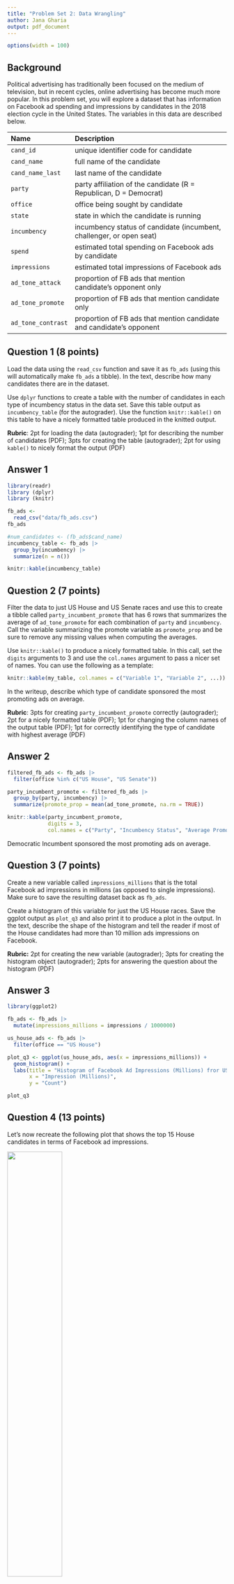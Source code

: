 ```yaml
---
title: "Problem Set 2: Data Wrangling"
author: Jana Gharia 
output: pdf_document
---
```



```r
options(width = 100)
```

## Background

Political advertising has traditionally been focused on the medium of television, but in recent cycles, online advertising has become much more popular. In this problem set, you will explore a dataset that has information on Facebook ad spending and impressions by candidates in the 2018 election cycle in the United States. The variables in this data are described below. 



| Name               | Description                                                          |
|:-------------------|:---------------------------------------------------------------------|
| `cand_id`          | unique identifier code for candidate                                 |
| `cand_name`        | full name of the candidate                                           |
| `cand_name_last`   | last name of the candidate                                           |
| `party`            | party affiliation of the candidate (R = Republican, D = Democrat)    |
| `office`           | office being sought by candidate                                     |
| `state`            | state in which the candidate is running                              |
| `incumbency`       | incumbency status of candidate (incumbent, challenger, or open seat) |
| `spend`            | estimated total spending on Facebook ads by candidate                |
| `impressions`      | estimated total impressions of Facebook ads                          |
| `ad_tone_attack`   | proportion of FB ads that mention candidate's opponent only          |
| `ad_tone_promote`  | proportion of FB ads that mention candidate only                     |
| `ad_tone_contrast` | proportion of FB ads that mention candidate and candidate's opponent |




\newpage

## Question 1 (8 points)

Load the data using the `read_csv` function and save it as `fb_ads` (using this will automatically make `fb_ads` a tibble). In the text, describe how many candidates there are in the dataset. 

Use `dplyr` functions to create a table with the number of candidates in each type of incumbency status in the data set. Save this table output as `incumbency_table` (for the autograder). Use the function `knitr::kable()` on this table to have a nicely formatted table produced in the knitted output. 

 **Rubric**: 2pt for loading the data (autograder); 1pt for describing the number of candidates (PDF); 3pts for creating the table (autograder); 2pt for using `kable()` to nicely format the output (PDF)

## Answer 1

```r
library(readr)
library (dplyr)
library (knitr)
```

```r
fb_ads <- 
  read_csv("data/fb_ads.csv")
fb_ads
```

```r
#num_candidates <- (fb_ads$cand_name)
incumbency_table <- fb_ads |>
  group_by(incumbency) |>
  summarize(n = n()) 
```

```r
knitr::kable(incumbency_table)
```


\newpage

## Question 2 (7 points)

Filter the data to just US House and US Senate races and use this to create a tibble called `party_incumbent_promote` that has 6 rows that summarizes the average of `ad_tone_promote` for each combination of `party` and `incumbency`. Call the variable summarizing the promote variable as `promote_prop` and be sure to remove any missing values when computing the averages. 

Use `knitr::kable()` to produce a nicely formatted table. In this call, set the `digits` arguments to 3 and use the `col.names` argument to pass a nicer set of names. You can use the following as a template:

```r
knitr::kable(my_table, col.names = c("Variable 1", "Variable 2", ...))
```

In the writeup, describe which type of candidate sponsored the most promoting ads on average. 

 **Rubric**: 3pts for creating `party_incumbent_promote` correctly (autograder); 2pt for a nicely formatted table (PDF); 1pt for changing the column names of the output table (PDF); 1pt for correctly identifying the type of candidate with highest average (PDF)

## Answer 2

```r
filtered_fb_ads <- fb_ads |>
  filter(office %in% c("US House", "US Senate"))
```

```r
party_incumbent_promote <- filtered_fb_ads |>
  group_by(party, incumbency) |>
  summarize(promote_prop = mean(ad_tone_promote, na.rm = TRUE))
```

```r
knitr::kable(party_incumbent_promote, 
             digits = 3, 
             col.names = c("Party", "Incumbency Status", "Average Promote Proportion"))
```

Democratic Incumbent sponsored the most promoting ads on average. 

\newpage

## Question 3 (7 points)

Create a new variable called `impressions_millions` that is the total Facebook ad impressions in millions (as opposed to single impressions). Make sure to save the resulting dataset back as `fb_ads`.

Create a histogram of this variable for just the US House races. Save the ggplot output as `plot_q3` and also print it to produce a plot in the output. In the text, describe the shape of the histogram and tell the reader if most of the House candidates had more than 10 million ads impressions on Facebook. 

 **Rubric:** 2pt for creating the new variable (autograder); 3pts for creating the histogram object (autograder); 2pts for answering the question about the histogram (PDF)

## Answer 3

```r
library(ggplot2)
```

```r
fb_ads <- fb_ads |>
  mutate(impressions_millions = impressions / 1000000)
```

```r
us_house_ads <- fb_ads |>
  filter(office == "US House")
```

```r
plot_q3 <- ggplot(us_house_ads, aes(x = impressions_millions)) +
  geom_histogram() + 
  labs(title = "Histogram of Facebook Ad Impressions (Millions) fror US House Races", 
       x = "Impression (Millions)", 
       y = "Count") 

plot_q3
```


\newpage

## Question 4 (13 points)

Let's now recreate the following plot that shows the top 15 House candidates in terms of Facebook ad impressions. 

![](figures/house-spenders.png){width="50%"}

You should save the `ggplot` output as `fb_top_plot`. You should also write `fb_top_plot` on its own line in the chunk to produce the actual plot. The key features of this graph that you should replicate for the autograder are:

- The barplot should have candidate last names on the y-axis and the `impressions_millions` variable from question 3 on the x-axis. 
- The data feeding into the `ggplot` call should only have US House candidates and only the candidates with the highest 15 `impressions_millions` values. 
- The y-axis should be ordered in ascending values of `impressions_millions` so that the lowest values are at the bottom. You may want to manipulate `cand_name_last` to achieve this. 
- The fill color of the bar plot should be mapped to the `party` variable (but not globally!). 

You do not need to exactly match the labels, but you should have informative labels. The color does not need to match, but if you want to change the fill colors, you can use the `scale_fill_manual(values = c(R = "red", D = "blue"))` function (where you can change the red and blue to whatever you want). 

 **Rubric:** 3pts for correct axes (autograder); 3pts for correct data fed into `ggplot` (autograder); 3pts for the correct ordering of the y-axis (PDF); 3pts for fill being mapped to `party` (autograder); 1pt for plot being in knitted output and having informative labels (PDF)

## Answer 4

```r
top_15_candidates <- fb_ads |>
  filter(office == "US House") |>
  arrange(desc(impressions_millions)) |>
  slice_head(n = 15)
```


```r
fb_top_plot <- ggplot(top_15_candidates, 
                      aes(x = impressions_millions, 
                          y = cand_name_last, 
                          fill = party)) 
```

```r
top_cand <- fb_ads |> 
  filter(office == "US House") |>
  slice_max(order_by = impressions_millions, n=15) |> 
  mutate(cand_name_last = reorder(cand_name_last,
                                  impressions_millions))

fb_top_plot <- ggplot(top_cand, aes(x = impressions_millions, 
                                    y = cand_name_last, 
                                    fill = party)) +
  geom_bar(stat = "identity") +
  labs(title = "Top 15 House Candidate Facebook Ad Impressions, 2017-2018",
       x = "Facebook Ad Impressions (in millions)",
       y = "Candidate Last Name") +
  scale_fill_manual(values = c("R" = "red", "D" = "steelblue4"))

fb_top_plot
```


\newpage



# Code

```r

```
